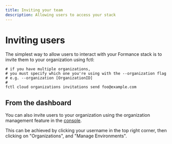 ```yaml
---
title: Inviting your team
description: Allowing users to access your stack
---
```


# Inviting users

The simplest way to allow users to interact with your Formance stack is to invite them to your organization using fctl:

```shell
# if you have multiple organizations,
# you must specify which one you're using with the --organization flag
# e.g. --organization [OrganizationID]
#
fctl cloud organizations invitations send foo@example.com
```

## From the dashboard

You can also invite users to your organization using the organization management feature in the [console](https://console.formance.cloud).

This can be achieved by clicking your username in the top right corner, then clicking on "Organizations", and "Manage Environments".
